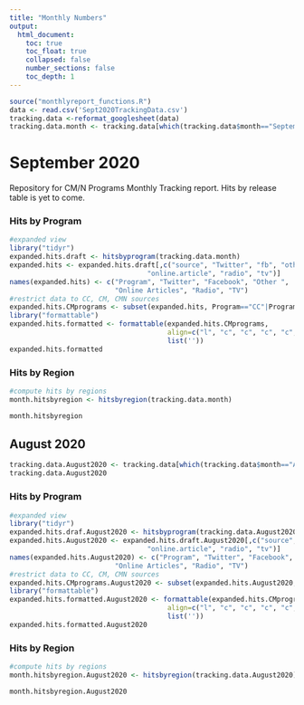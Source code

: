 ```yaml
---
title: "Monthly Numbers"
output:
  html_document:
    toc: true
    toc_float: true
    collapsed: false
    number_sections: false
    toc_depth: 1
---
```


```r
source("monthlyreport_functions.R")
data <- read.csv('Sept2020TrackingData.csv')
tracking.data <-reformat_googlesheet(data)
tracking.data.month <- tracking.data[which(tracking.data$month=="September" & tracking.data$year=="2020"),]
```

# September 2020

Repository for CM/N Programs Monthly Tracking report. Hits by release table is yet to come.

### Hits by Program
```r
#expanded view
library("tidyr")
expanded.hits.draft <- hitsbyprogram(tracking.data.month)
expanded.hits <- expanded.hits.draft[,c("source", "Twitter", "fb", "other",
                                  "online.article", "radio", "tv")]
names(expanded.hits) <- c("Program", "Twitter", "Facebook", "Other ",
                          "Online Articles", "Radio", "TV")
#restrict data to CC, CM, CMN sources
expanded.hits.CMprograms <- subset(expanded.hits, Program=="CC"|Program=="CM"|Program=="CMN"|Program=="Total")
library("formattable")
expanded.hits.formatted <- formattable(expanded.hits.CMprograms,
                                       align=c("l", "c", "c", "c", "c", "c", "c"),
                                       list(''))
expanded.hits.formatted
```


### Hits by Region
```r
#compute hits by regions
month.hitsbyregion <- hitsbyregion(tracking.data.month)

month.hitsbyregion
```


## August 2020

```r
tracking.data.August2020 <- tracking.data[which(tracking.data$month=="August" & tracking.data$year=="2020"),]
tracking.data.August2020
```

### Hits by Program
```r
#expanded view
library("tidyr")
expanded.hits.draf.August2020 <- hitsbyprogram(tracking.data.August2020)
expanded.hits.August2020 <- expanded.hits.draft.August2020[,c("source", "Twitter", "fb", "other",
                                  "online.article", "radio", "tv")]
names(expanded.hits.August2020) <- c("Program", "Twitter", "Facebook", "Other ",
                          "Online Articles", "Radio", "TV")
#restrict data to CC, CM, CMN sources
expanded.hits.CMprograms.August2020 <- subset(expanded.hits.August2020, Program=="CC"|Program=="CM"|Program=="CMN"|Program=="Total")
library("formattable")
expanded.hits.formatted.August2020 <- formattable(expanded.hits.CMprograms.August2020,
                                       align=c("l", "c", "c", "c", "c", "c", "c"),
                                       list(''))
expanded.hits.formatted.August2020
```


### Hits by Region
```r
#compute hits by regions
month.hitsbyregion.August2020 <- hitsbyregion(tracking.data.August2020)

month.hitsbyregion.August2020
```
